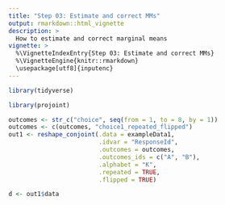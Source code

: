 ```yaml
---
title: "Step 03: Estimate and correct MMs"
output: rmarkdown::html_vignette
description: >
  How to estimate and correct marginal means
vignette: >
  %\VignetteIndexEntry{Step 03: Estimate and correct MMs}
  %\VignetteEngine{knitr::rmarkdown}
  \usepackage[utf8]{inputenc}
---
```



```r
library(tidyverse)
```

```r
library(projoint)
```

```r
outcomes <- str_c("choice", seq(from = 1, to = 8, by = 1))
outcomes <- c(outcomes, "choice1_repeated_flipped")
out1 <- reshape_conjoint(.data = exampleData1, 
                         .idvar = "ResponseId", 
                         .outcomes = outcomes,
                         .outcomes_ids = c("A", "B"),
                         .alphabet = "K", 
                         .repeated = TRUE,
                         .flipped = TRUE)
```


```r
d <- out1$data
```


